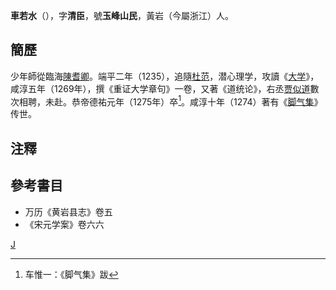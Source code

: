 '''車若水'''（{{bd|約1209年||1275年}}），字'''清臣'''，號'''玉峰山民'''，黃岩（今屬浙江）人。

== 簡歷 ==
少年師從臨海[[陳耆卿|陳耆卿]]。端平二年（1235），追隨[[杜范|杜范]]，潜心理学，攻讀《[[大學_(經傳)|大学]]》，咸淳五年（1269年），撰《重证大学章句》一卷，又著《道统论》，右丞[[贾似道|贾似道]]數次相聘，未赴。恭帝德祐元年（1275年）卒<ref>车惟一：《脚气集》跋</ref>。咸淳十年（1274）著有《[[s:脚气集|脚气集]]》传世。

==注釋==
<references/>

==參考書目==
* 万历《黄岩县志》卷五
*《宋元学案》卷六六

{{宋朝人物小作品}}

[[Category:宋朝理學家|J]]